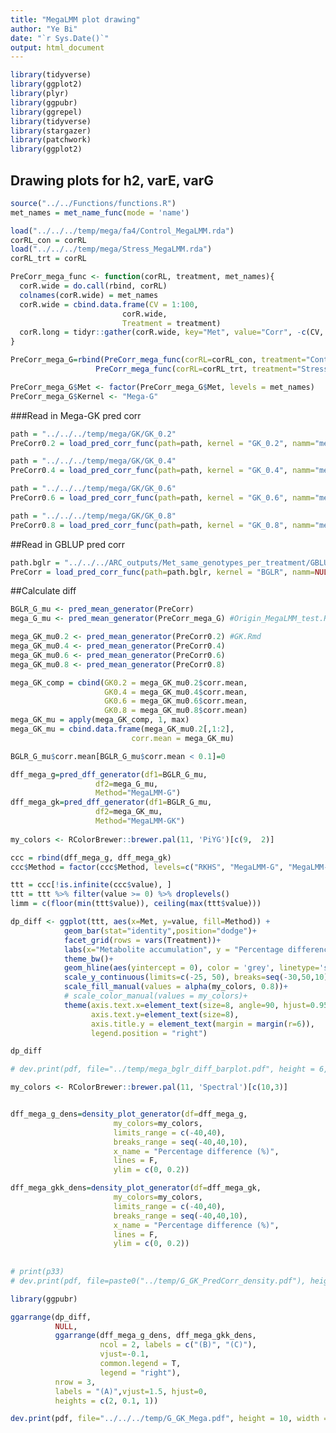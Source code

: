 ```yaml
---
title: "MegaLMM plot drawing"
author: "Ye Bi"
date: "`r Sys.Date()`"
output: html_document
---
```


```r
library(tidyverse)
library(ggplot2)
library(plyr)
library(ggpubr)
library(ggrepel)
library(tidyverse)
library(stargazer)
library(patchwork)
library(ggplot2)
```

## Drawing plots for h2, varE, varG
```r
source("../../Functions/functions.R")
met_names = met_name_func(mode = 'name')
```


```r
load("../../../temp/mega/fa4/Control_MegaLMM.rda")
corRL_con = corRL
load("../../../temp/mega/Stress_MegaLMM.rda")
corRL_trt = corRL

PreCorr_mega_func <- function(corRL, treatment, met_names){
  corR.wide = do.call(rbind, corRL)
  colnames(corR.wide) = met_names
  corR.wide = cbind.data.frame(CV = 1:100,
                         corR.wide,
                         Treatment = treatment)
  corR.long = tidyr::gather(corR.wide, key="Met", value="Corr", -c(CV, Treatment))
}

PreCorr_mega_G=rbind(PreCorr_mega_func(corRL=corRL_con, treatment="Control", met_names=met_names),
                   PreCorr_mega_func(corRL=corRL_trt, treatment="Stress", met_names=met_names))

PreCorr_mega_G$Met <- factor(PreCorr_mega_G$Met, levels = met_names)
PreCorr_mega_G$Kernel <- "Mega-G"
```

###Read in Mega-GK pred corr
```r
path = "../../../temp/mega/GK/GK_0.2"
PreCorr0.2 = load_pred_corr_func(path=path, kernel = "GK_0.2", namm="mega_")

path = "../../../temp/mega/GK/GK_0.4"
PreCorr0.4 = load_pred_corr_func(path=path, kernel = "GK_0.4", namm="mega_")

path = "../../../temp/mega/GK/GK_0.6"
PreCorr0.6 = load_pred_corr_func(path=path, kernel = "GK_0.6", namm="mega_")

path = "../../../temp/mega/GK/GK_0.8"
PreCorr0.8 = load_pred_corr_func(path=path, kernel = "GK_0.8", namm="mega_")
```

##Read in GBLUP pred corr
```r
path.bglr = "../../../ARC_outputs/Met_same_genotypes_per_treatment/GBLUP/outputs_GBLUP/"
PreCorr = load_pred_corr_func(path=path.bglr, kernel = "BGLR", namm=NULL)
```

##Calculate diff
```r
BGLR_G_mu <- pred_mean_generator(PreCorr)
mega_G_mu <- pred_mean_generator(PreCorr_mega_G) #Origin_MegaLMM_test.Rmd

mega_GK_mu0.2 <- pred_mean_generator(PreCorr0.2) #GK.Rmd
mega_GK_mu0.4 <- pred_mean_generator(PreCorr0.4)
mega_GK_mu0.6 <- pred_mean_generator(PreCorr0.6)
mega_GK_mu0.8 <- pred_mean_generator(PreCorr0.8)

mega_GK_comp = cbind(GK0.2 = mega_GK_mu0.2$corr.mean,
                     GK0.4 = mega_GK_mu0.4$corr.mean,
                     GK0.6 = mega_GK_mu0.6$corr.mean,
                     GK0.8 = mega_GK_mu0.8$corr.mean)
mega_GK_mu = apply(mega_GK_comp, 1, max)
mega_GK_mu = cbind.data.frame(mega_GK_mu0.2[,1:2],
                           corr.mean = mega_GK_mu)
```


```r
BGLR_G_mu$corr.mean[BGLR_G_mu$corr.mean < 0.1]=0

dff_mega_g=pred_dff_generator(df1=BGLR_G_mu, 
                   df2=mega_G_mu, 
                   Method="MegaLMM-G")
dff_mega_gk=pred_dff_generator(df1=BGLR_G_mu, 
                   df2=mega_GK_mu, 
                   Method="MegaLMM-GK")
  
my_colors <- RColorBrewer::brewer.pal(11, 'PiYG')[c(9,  2)]

ccc = rbind(dff_mega_g, dff_mega_gk)
ccc$Method = factor(ccc$Method, levels=c("RKHS", "MegaLMM-G", "MegaLMM-GK"))

ttt = ccc[!is.infinite(ccc$value), ]
ttt = ttt %>% filter(value >= 0) %>% droplevels()
limm = c(floor(min(ttt$value)), ceiling(max(ttt$value)))

dp_diff <- ggplot(ttt, aes(x=Met, y=value, fill=Method)) + 
            geom_bar(stat="identity",position="dodge")+
            facet_grid(rows = vars(Treatment))+
            labs(x="Metabolite accumulation", y = "Percentage difference (%)") +
            theme_bw()+
            geom_hline(aes(yintercept = 0), color = 'grey', linetype='solid', linewidth = 0.3)+
            scale_y_continuous(limits=c(-25, 50), breaks=seq(-30,50,10)) +
            scale_fill_manual(values = alpha(my_colors, 0.8))+
            # scale_color_manual(values = my_colors)+
            theme(axis.text.x=element_text(size=8, angle=90, hjust=0.95, vjust=0.2),
                  axis.text.y=element_text(size=8),
                  axis.title.y = element_text(margin = margin(r=6)),
                  legend.position = "right")

dp_diff

# dev.print(pdf, file="../temp/mega_bglr_diff_barplot.pdf", height = 6, width = 20)
```


```r
my_colors <- RColorBrewer::brewer.pal(11, 'Spectral')[c(10,3)]


dff_mega_g_dens=density_plot_generator(df=dff_mega_g, 
                       my_colors=my_colors,
                       limits_range = c(-40,40),
                       breaks_range = seq(-40,40,10),  
                       x_name = "Percentage difference (%)",
                       lines = F,
                       ylim = c(0, 0.2))

dff_mega_gkk_dens=density_plot_generator(df=dff_mega_gk, 
                       my_colors=my_colors,
                       limits_range = c(-40,40),
                       breaks_range = seq(-40,40,10),  
                       x_name = "Percentage difference (%)",
                       lines = F,
                       ylim = c(0, 0.2))
  
  
# print(p33)
# dev.print(pdf, file=paste0("../temp/G_GK_PredCorr_density.pdf"), height=4, width=8)
```
```r
library(ggpubr)

ggarrange(dp_diff, 
          NULL,
          ggarrange(dff_mega_g_dens, dff_mega_gkk_dens,
                    ncol = 2, labels = c("(B)", "(C)"), 
                    vjust=-0.1, 
                    common.legend = T,
                    legend = "right"), 
          nrow = 3, 
          labels = "(A)",vjust=1.5, hjust=0,
          heights = c(2, 0.1, 1)) 

dev.print(pdf, file="../../../temp/G_GK_Mega.pdf", height = 10, width = 10)
```

